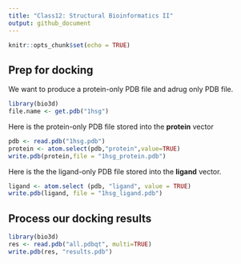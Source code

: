 ```yaml
---
title: "Class12: Structural Bioinformatics II"
output: github_document
---
```


```r
knitr::opts_chunk$set(echo = TRUE)
```

## Prep for docking

We want to produce a protein-only PDB file and adrug only PDB file. 

```r
library(bio3d)
file.name <- get.pdb("1hsg")

```

Here is the protein-only PDB file stored into the **protein** vector
```r
pdb <- read.pdb("1hsg.pdb")
protein <- atom.select(pdb,"protein",value=TRUE)
write.pdb(protein,file = "1hsg_protein.pdb")
```

Here is the the ligand-only PDB file stored into the **ligand** vector.
```r
ligand <- atom.select (pdb, "ligand", value = TRUE)
write.pdb(ligand, file = "1hsg_ligand.pdb")
```

## Process our docking results

```r
library(bio3d)
res <- read.pdb("all.pdbqt", multi=TRUE)
write.pdb(res, "results.pdb")
```


